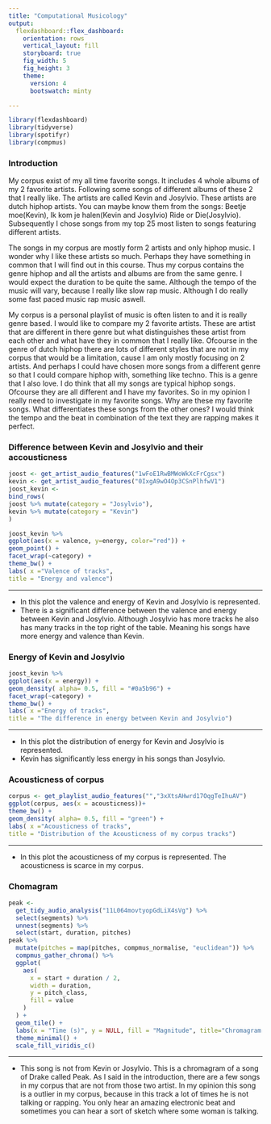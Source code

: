 ```yaml
---
title: "Computational Musicology"
output: 
  flexdashboard::flex_dashboard:
    orientation: rows
    vertical_layout: fill
    storyboard: true
    fig_width: 5 
    fig_height: 3  
    theme: 
      version: 4
      bootswatch: minty

---
```


```r
library(flexdashboard)
library(tidyverse)
library(spotifyr)
library(compmus)
```


### Introduction
My corpus exist of my all time favorite songs. It includes 4 whole albums of my 2 favorite artists. Following some songs of different albums of these 2 that I really like. The artists are called Kevin and Josylvio. These artists are dutch hiphop artists. You can maybe know them from the songs: Beetje moe(Kevin), Ik kom je halen(Kevin and Josylvio) Ride or Die(Josylvio). Subsequently I chose songs from my top 25 most listen to songs featuring different artists. 

The songs in my corpus are mostly form 2 artists and only hiphop music. I wonder why I like these artists so much. Perhaps they have something in common that I will find out in this course. Thus my corpus contains the genre hiphop and all the artists and albums are from the same genre. I would expect the duration to be quite the same. Although the tempo of the music will vary, because I really like slow rap music. Although I do really some fast paced music rap music aswell. 

My corpus is a personal playlist of music is often listen to and it is really genre based. I would like to compare my 2 favorite artists. These are artist that are different in there genre but what distinguishes these artist from each other and what have they in common that I really like. Ofcourse in the genre of dutch hiphop there are lots of different styles that are not in my corpus that would be a limitation, cause I am only mostly focusing on 2 artists. And perhaps I could have chosen more songs from a different genre so that I could compare hiphop with, something like techno. This is a genre that I also love. I do think that all my songs are typical hiphop songs. Ofcourse they are all different and I have my favorites. So in my opinion I really need to investigate in my favorite songs. Why are these my favorite songs. What differentiates these songs from the other ones? I would think the tempo and the beat in combination of the text they are rapping makes it perfect.





### Difference between Kevin and Josylvio and their accousticness



```r
joost <- get_artist_audio_features("1wFoE1RwBMWoWkXcFrCgsx")
kevin <- get_artist_audio_features("0IxgA9wO4Op3CSnPlhfwV1")
joost_kevin <-
bind_rows(
joost %>% mutate(category = "Josylvio"),
kevin %>% mutate(category = "Kevin")
)
```


```r
joost_kevin %>%
ggplot(aes(x = valence, y=energy, color="red")) +
geom_point() +
facet_wrap(~category) +
theme_bw() +
labs( x ="Valence of tracks",
title = "Energy and valence")
```

***
* In this plot the valence and energy of  Kevin and Josylvio is represented.
* There is a significant difference between the valence and energy between Kevin and Josylvio. Although Josylvio has more tracks he also has many tracks in the top right of the table. Meaning his songs have more energy and valence than Kevin.

### Energy of Kevin and Josylvio
```r
joost_kevin %>%
ggplot(aes(x = energy)) +
geom_density( alpha= 0.5, fill = "#0a5b96") +
facet_wrap(~category) +
theme_bw() +
labs( x ="Energy of tracks",
title = "The difference in energy between Kevin and Josylvio")
```

***

* In this plot the distribution of energy for Kevin and Josylvio is represented.
* Kevin has significantly less energy in his songs than Josylvio.

### Acousticness of corpus
```r
corpus <- get_playlist_audio_features("","3xXtsAHwrd17OqgTeIhuAV")
ggplot(corpus, aes(x = acousticness))+
theme_bw() +
geom_density( alpha= 0.5, fill = "green") +
labs( x ="Acousticness of tracks",
title = "Distribution of the Acousticness of my corpus tracks")
```

***

* In this plot the acousticness of my corpus is represented. The acousticness is scarce in my corpus. 


### Chomagram
  
```r
peak <-
  get_tidy_audio_analysis("11L064movtyopGdLiX4sVg") %>%
  select(segments) %>%
  unnest(segments) %>%
  select(start, duration, pitches)
peak %>%
  mutate(pitches = map(pitches, compmus_normalise, "euclidean")) %>%
  compmus_gather_chroma() %>% 
  ggplot(
    aes(
      x = start + duration / 2,
      width = duration,
      y = pitch_class,
      fill = value
    )
  ) +
  geom_tile() +
  labs(x = "Time (s)", y = NULL, fill = "Magnitude", title="Chromagram: Peak - Drake") +
  theme_minimal() +
  scale_fill_viridis_c()

```

***

* This song is not from Kevin or Josylvio. This is a chromagram of a song of Drake called Peak.  As I said in the introduction, there are a few songs in my corpus that are not from those two artist. In my opinion this song is a outlier in my corpus, because in this track a lot of times he is not talking or rapping. You only hear an amazing electronic beat and sometimes you can hear a sort of sketch where some woman is talking.



